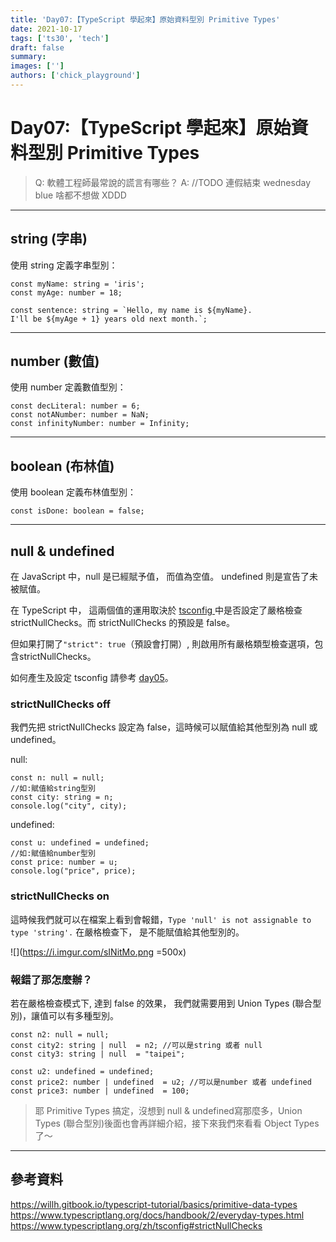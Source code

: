 ```yaml
---
title: 'Day07:【TypeScript 學起來】原始資料型別 Primitive Types'
date: 2021-10-17
tags: ['ts30', 'tech']
draft: false
summary:
images: ['']
authors: ['chick_playground']
---
```


# Day07:【TypeScript 學起來】原始資料型別 Primitive Types

> Q: 軟體工程師最常說的謊言有哪些？
> A: //TODO
> 連假結束 wednesday blue 啥都不想做 XDDD

---

## string (字串)

使用 string 定義字串型別：

```typescript=
const myName: string = 'iris';
const myAge: number = 18;

const sentence: string = `Hello, my name is ${myName}.
I'll be ${myAge + 1} years old next month.`;
```

---

## number (數值)

使用 number 定義數值型別：

```typescript=
const decLiteral: number = 6;
const notANumber: number = NaN;
const infinityNumber: number = Infinity;
```

---

## boolean (布林值)

使用 boolean 定義布林值型別：

```typescript=
const isDone: boolean = false;
```

---

## null & undefined

在 JavaScript 中，null 是已經賦予值， 而值為空值。 undefined 則是宣告了未被賦值。

在 TypeScript 中， 這兩個值的運用取決於 [tsconfig ](https://www.typescriptlang.org/tsconfig#strictNullChecks) 中是否設定了嚴格檢查strictNullChecks。而 strictNullChecks 的預設是 false。

但如果打開了`"strict": true`（預設會打開）, 則啟用所有嚴格類型檢查選項，包含strictNullChecks。

如何產生及設定 tsconfig 請參考 [day05](https://ithelp.ithome.com.tw/articles/10263795)。

### strictNullChecks off

我們先把 strictNullChecks 設定為 false，這時候可以賦值給其他型別為 null 或 undefined。

null:

```typescript=
const n: null = null;
//如:賦值給string型別
const city: string = n;
console.log("city", city);
```

undefined:

```typescript=
const u: undefined = undefined;
//如:賦值給number型別
const price: number = u;
console.log("price", price);
```

### strictNullChecks on

這時候我們就可以在檔案上看到會報錯，`Type 'null' is not assignable to type 'string'.`
在嚴格檢查下， 是不能賦值給其他型別的。

![](https://i.imgur.com/sINitMo.png =500x)

### 報錯了那怎麼辦？

若在嚴格檢查模式下, 達到 false 的效果， 我們就需要用到 Union Types (聯合型別)，讓值可以有多種型別。

```typescript=
const n2: null = null;
const city2: string | null  = n2; //可以是string 或者 null
const city3: string | null  = "taipei";

const u2: undefined = undefined;
const price2: number | undefined  = u2; //可以是number 或者 undefined
const price3: number | undefined  = 100;
```

> 耶 Primitive Types 搞定，沒想到 null & undefined寫那麼多，Union Types (聯合型別)後面也會再詳細介紹，接下來我們來看看 Object Types 了～

---

## 參考資料

https://willh.gitbook.io/typescript-tutorial/basics/primitive-data-types
https://www.typescriptlang.org/docs/handbook/2/everyday-types.html
https://www.typescriptlang.org/zh/tsconfig#strictNullChecks
